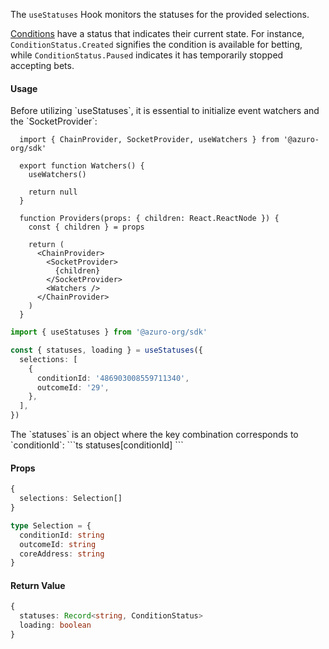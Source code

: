 
The `useStatuses` Hook monitors the statuses for the provided selections.

[Conditions](/concepts/glossary#condition) have a status that indicates their current state. For instance, `ConditionStatus.Created` signifies the condition is available for betting, while `ConditionStatus.Paused` indicates it has temporarily stopped accepting bets.

#### Usage

<Callout type="warning">
  Before utilizing `useStatuses`, it is essential to initialize event watchers and the `SocketProvider`:

  ```tsx
    import { ChainProvider, SocketProvider, useWatchers } from '@azuro-org/sdk'

    export function Watchers() {
      useWatchers()

      return null
    }

    function Providers(props: { children: React.ReactNode }) {
      const { children } = props

      return (
        <ChainProvider>
          <SocketProvider>
            {children}
          </SocketProvider>
          <Watchers />
        </ChainProvider>
      )
    }
  ```
</Callout>

```ts
import { useStatuses } from '@azuro-org/sdk'

const { statuses, loading } = useStatuses({
  selections: [
    {
      conditionId: '486903008559711340',
      outcomeId: '29',
    },  
  ],
})
```

<Callout type="info">
The `statuses` is an object where the key combination corresponds to `conditionId`:
```ts
statuses[conditionId]
```
</Callout>

#### Props

```ts
{
  selections: Selection[]
}
```

```ts
type Selection = {
  conditionId: string
  outcomeId: string
  coreAddress: string
}
```

#### Return Value

```ts
{
  statuses: Record<string, ConditionStatus>
  loading: boolean
}
```
